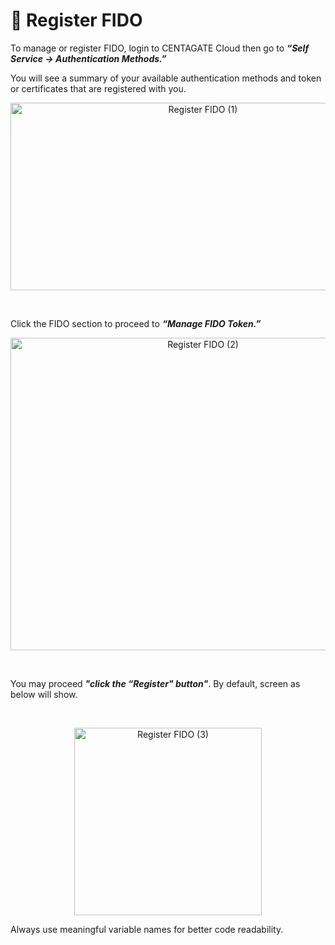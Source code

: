 # 🔏 Register FIDO

To manage or register FIDO, login to CENTAGATE Cloud then go to ***“Self Service → Authentication Methods.”***

You will see a summary of your available authentication methods and token or certificates that are registered with you.

&#x20;    
<p align="center">
  <img 
    src="https://raw.githubusercontent.com/signingclouddev/CentagateDocs/main/image/registerfido(1).png" 
    width="600" 
    height="300" 
    alt="Register FIDO (1)"
  />
</p>

<br>

Click the FIDO section to proceed to ***“Manage FIDO Token.”***

&#x20;    
<p align="center">
  <img 
    src="https://raw.githubusercontent.com/signingclouddev/CentagateDocs/main/image/registerfido(2).png" 
    width="600" 
    height="500" 
    alt="Register FIDO (2)"
  />
</p>

<br>

You may proceed ***"click the “Register" button"***. By default, screen as below will show.

<br>
&#x20;    
<p align="center">
  <img 
    src="https://raw.githubusercontent.com/signingclouddev/CentagateDocs/main/image/registerfido(3).png" 
    width="300" 
    height="300" 
    alt="Register FIDO (3)"
  />
</p>


<Tip>
  Always use meaningful variable names for better code readability.
</Tip>

